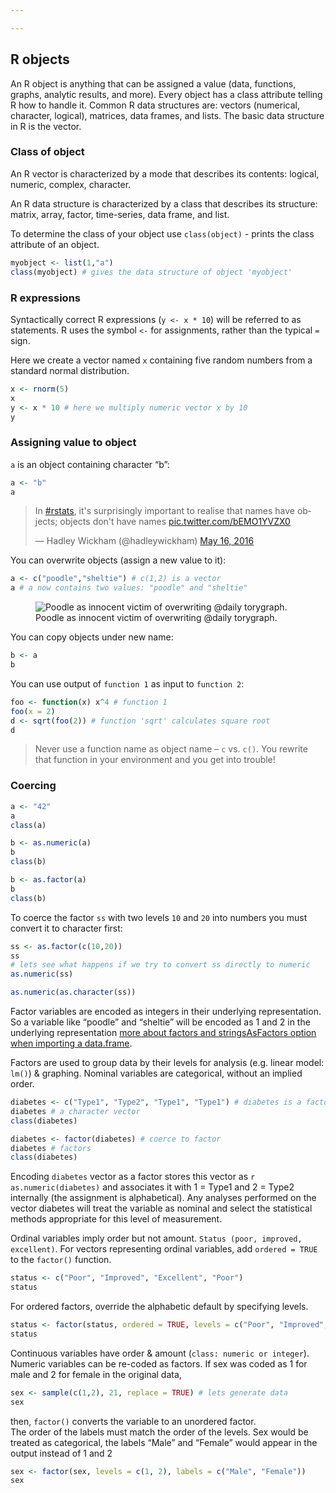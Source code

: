 ```yaml
---

---
```



## R objects

An R object is anything that can be assigned a value (data, functions, graphs, analytic results, and more). 
Every object has a class attribute telling R how to handle it. 
Common R data structures are: vectors (numerical, character, logical), matrices, data frames, and lists.
The basic data structure in R is the vector.

### Class of object
An R vector is characterized by a mode that describes its contents: logical, numeric, complex, character.

An R data structure is characterized by a class that describes its structure: matrix, array, factor, time-series, data frame, and list.

To determine the class of your object use `class(object)` - prints the class attribute of an object.

```r
myobject <- list(1,"a")
class(myobject) # gives the data structure of object 'myobject'
```

### R expressions
Syntactically correct R expressions (`y <- x * 10`) will be referred to as statements.
R uses the symbol `<-` for assignments, rather than the typical `=` sign.

Here we create a vector named `x` containing five random numbers from a standard normal distribution.
```r
x <- rnorm(5)
x
y <- x * 10 # here we multiply numeric vector x by 10
y
```

### Assigning value to object

`a` is an object containing character "b": 
```r
a <- "b"
a
```


<script async src="https://platform.twitter.com/widgets.js" charset="utf-8"></script>
<blockquote class="twitter-tweet" data-lang="en"><p lang="en" dir="ltr">In <a href="https://twitter.com/hashtag/rstats?src=hash">#rstats</a>, it&#39;s surprisingly important to realise that names have objects; objects don&#39;t have names <a href="https://t.co/bEMO1YVZX0">pic.twitter.com/bEMO1YVZX0</a></p>&mdash; Hadley Wickham (@hadleywickham) <a href="https://twitter.com/hadleywickham/status/732288980549390336">May 16, 2016</a>
</blockquote>


You can overwrite objects (assign a new value to it):
```r
a <- c("poodle","sheltie") # c(1,2) is a vector 
a # a now contains two values: "poodle" and "sheltie"
```

![Poodle as innocent victim of overwriting @daily torygraph.](http://www.dailytorygraph.com/wp-content/uploads/2016/03/IMG_2139-700x525.jpg)

You can copy objects under new name: 
```r
b <- a
b
```

You can use output of `function 1` as input to `function 2`:
```r
foo <- function(x) x^4 # function 1
foo(x = 2)
d <- sqrt(foo(2)) # function 'sqrt' calculates square root
d
```

> Never use a function name as object name -- `c` vs. `c()`. You rewrite that function in your environment and you get into trouble!

### Coercing

```r
a <- "42"
a
class(a)

b <- as.numeric(a)
b
class(b)

b <- as.factor(a)
b
class(b)
```


To coerce the factor `ss` with two levels `10` and `20` into numbers you must convert it to character first: 
```r
ss <- as.factor(c(10,20))
ss
# lets see what happens if we try to convert ss directly to numeric
as.numeric(ss)

as.numeric(as.character(ss))
```

Factor variables are encoded as integers in their underlying representation. So a variable like "poodle" and "sheltie" will be encoded as 1 and 2 in the underlying representation [more about factors and stringsAsFactors option when importing a data.frame](http://simplystatistics.org/2015/07/24/stringsasfactors-an-unauthorized-biography/).

Factors are used to group data by their levels for analysis (e.g. linear model: `lm()`) & graphing. 
Nominal variables are categorical, without an implied order. 

```r
diabetes <- c("Type1", "Type2", "Type1", "Type1") # diabetes is a factor with 2 levels
diabetes # a character vector
class(diabetes)

diabetes <- factor(diabetes) # coerce to factor
diabetes # factors
class(diabetes)
```

Encoding `diabetes` vector as a factor stores this vector as `r as.numeric(diabetes)` and associates it with 1 = Type1 and 2 = Type2 internally (the assignment is alphabetical).
Any analyses performed on the vector diabetes will treat the variable as nominal and select the statistical methods appropriate for this level of measurement.    


Ordinal variables imply order but not amount. 
`Status (poor, improved, excellent)`. 
For vectors representing ordinal variables, add `ordered = TRUE` to the `factor()` function. 

```r
status <- c("Poor", "Improved", "Excellent", "Poor")
status
```

For ordered factors, override the alphabetic default by specifying levels. 

```r
status <- factor(status, ordered = TRUE, levels = c("Poor", "Improved", "Excellent")) # Assigns the levels as 1 = Poor, 2 = Improved, 3 = Excellent. 
status
```

Continuous variables have order & amount (`class: numeric or integer`). 
Numeric variables can be re-coded as factors. 
If sex was coded as 1 for male and 2 for female in the original data, 

```r
sex <- sample(c(1,2), 21, replace = TRUE) # lets generate data
sex
```

then, `factor()` converts the variable to an unordered factor.    
The order of the labels must match the order of the levels. 
Sex would be treated as categorical, the labels "Male" and "Female" would appear in the output instead of 1 and 2

```r
sex <- factor(sex, levels = c(1, 2), labels = c("Male", "Female"))
sex
```

